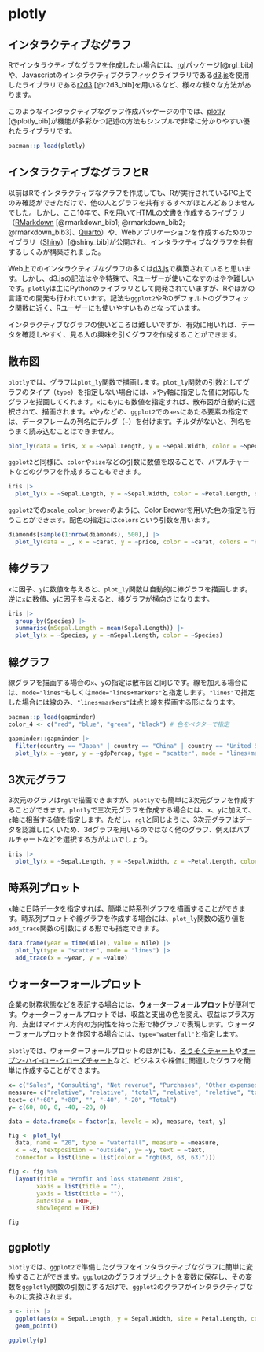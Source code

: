 # plotly

## インタラクティブなグラフ

Rでインタラクティブなグラフを作成したい場合には、[rgl](https://dmurdoch.github.io/rgl/)パッケージ[@rgl_bib]や、Javascriptのインタラクティブグラフィックライブラリである[d3.js](https://d3js.org/)を使用したライブラリである[r2d3](https://rstudio.github.io/r2d3/) [@r2d3_bib]を用いるなど、様々な様々な方法があります。

このようなインタラクティブなグラフ作成パッケージの中では、[plotly](https://plotly.com/graphing-libraries/) [@plotly_bib]が機能が多彩かつ記述の方法もシンプルで非常に分かりやすい優れたライブラリです。

```r
pacman::p_load(plotly)
```

:::{.callout-tip collapse=true}

## インタラクティブなグラフとR

以前はRでインタラクティブなグラフを作成しても、Rが実行されているPC上でのみ確認ができただけで、他の人とグラフを共有するすべがほとんどありませんでした。しかし、ここ10年で、Rを用いてHTMLの文書を作成するライブラリ（[RMarkdown](https://rmarkdown.rstudio.com/) [@rmarkdown_bib1; @rmarkdown_bib2; @rmarkdown_bib3]、[Quarto](https://quarto.org/)）や、Webアプリケーションを作成するためのライブラリ（[Shiny](https://shiny.posit.co/)）[@shiny_bib]が公開され、インタラクティブなグラフを共有するしくみが構築されました。

Web上でのインタラクティブなグラフの多くは[d3.js](https://d3js.org/)で構築されていると思います。しかし、d3.jsの記法はやや特殊で、Rユーザーが使いこなすのはやや難しいです。`plotly`は主にPythonのライブラリとして開発されていますが、Rやほかの言語での開発も行われています。記法も`ggplot2`やRのデフォルトのグラフィック関数に近く、Rユーザーにも使いやすいものとなっています。

インタラクティブなグラフの使いどころは難しいですが、有効に用いれば、データを確認しやすく、見る人の興味を引くグラフを作成することができます。

:::

## 散布図

`plotly`では、グラフは`plot_ly`関数で描画します。`plot_ly`関数の引数としてグラフのタイプ（`type`）を指定しない場合には、`x`や`y`軸に指定した値に対応したグラフを描画してくれます。`x`にも`y`にも数値を指定すれば、散布図が自動的に選択されて、描画されます。`x`や`y`などの、`ggplot2`での`aes`にあたる要素の指定では、データフレームの列名にチルダ（`~`）を付けます。チルダがないと、列名をうまく読み込むことはできません。

```r
plot_ly(data = iris, x = ~Sepal.Length, y = ~Sepal.Width, color = ~Species)
```

`ggplot2`と同様に、`color`や`size`などの引数に数値を取ることで、バブルチャートなどのグラフを作成することもできます。

```r
iris |> 
  plot_ly(x = ~Sepal.Length, y = ~Sepal.Width, color = ~Petal.Length, size = ~Petal.Width)
```

`ggplot2`での`scale_color_brewer`のように、Color Brewerを用いた色の指定も行うことができます。配色の指定には`colors`という引数を用います。

```r
diamonds[sample(1:nrow(diamonds), 500),] |> 
  plot_ly(data = _, x = ~carat, y = ~price, color = ~carat, colors = "RdYlGn")
```

## 棒グラフ

`x`に因子、`y`に数値を与えると、`plot_ly`関数は自動的に棒グラフを描画します。逆に`x`に数値、`y`に因子を与えると、棒グラフが横向きになります。

```r
iris |> 
  group_by(Species) |>
  summarise(mSepal.Length = mean(Sepal.Length)) |> 
  plot_ly(x = ~Species, y = ~mSepal.Length, color = ~Species)
```

## 線グラフ

線グラフを描画する場合の`x`、`y`の指定は散布図と同じです。線を加える場合には、`mode="lines"`もしくは`mode="lines+markers"`と指定します。`"lines"`で指定した場合には線のみ、`"lines+markers"`は点と線を描画する形になります。

```r
pacman::p_load(gapminder)
color_4 <- c("red", "blue", "green", "black") # 色をベクターで指定

gapminder::gapminder |> 
  filter(country == "Japan" | country == "China" | country == "United States" | country == "Australia") |> 
  plot_ly(x = ~year, y = ~gdpPercap, type = "scatter", mode = "lines+markers", color = ~country, colors = color_4)
```

## 3次元グラフ

3次元のグラフは`rgl`で描画できますが、`plotly`でも簡単に3次元グラフを作成することができます。`plotly`で三次元グラフを作成する場合には、`x`、`y`に加えて、`z`軸に相当する値を指定します。ただし、`rgl`と同じように、3次元グラフはデータを認識しにくいため、3dグラフを用いるのではなく他のグラフ、例えばバブルチャートなどを選択する方がよいでしょう。

```r
iris |> 
  plot_ly(x = ~Sepal.Length, y = ~Sepal.Width, z = ~Petal.Length, color = ~Species, size = 0.1)
```

## 時系列プロット

`x`軸に日時データを指定すれば、簡単に時系列グラフを描画することができます。時系列プロットや線グラフを作成する場合には、`plot_ly`関数の返り値を`add_trace`関数の引数にする形でも指定できます。

```r
data.frame(year = time(Nile), value = Nile) |> 
  plot_ly(type = "scatter", mode = "lines") |> 
  add_trace(x = ~year, y = ~value)
```

## ウォーターフォールプロット

企業の財務状態などを表記する場合には、**ウォーターフォールプロット**が便利です。ウォーターフォールプロットでは、収益と支出の色を変え、収益はプラス方向、支出はマイナス方向の方向性を持った形で棒グラフで表現します。ウォーターフォールプロットを作図する場合には、`type="waterfall"`と指定します。

`plotly`では、ウォーターフォールプロットのほかにも、[ろうそくチャート](https://ja.wikipedia.org/wiki/%E3%83%AD%E3%83%BC%E3%82%BD%E3%82%AF%E8%B6%B3%E3%83%81%E3%83%A3%E3%83%BC%E3%83%88)や[オープン-ハイ-ロー-クローズチャート](https://datavizcatalogue.com/methods/OHLC_chart.html)など、ビジネスや株価に関連したグラフを簡単に作成することができます。

```r
x= c("Sales", "Consulting", "Net revenue", "Purchases", "Other expenses", "Profit before tax")
measure= c("relative", "relative", "total", "relative", "relative", "total")
text= c("+60", "+80", "", "-40", "-20", "Total")
y= c(60, 80, 0, -40, -20, 0)

data = data.frame(x = factor(x, levels = x), measure, text, y)

fig <- plot_ly(
  data, name = "20", type = "waterfall", measure = ~measure,
  x = ~x, textposition = "outside", y= ~y, text = ~text,
  connector = list(line = list(color = "rgb(63, 63, 63)"))) 

fig <- fig %>%
  layout(title = "Profit and loss statement 2018",
        xaxis = list(title = ""),
        yaxis = list(title = ""),
        autosize = TRUE,
        showlegend = TRUE)

fig
```

## ggplotly

`plotly`では、`ggplot2`で準備したグラフをインタラクティブなグラフに簡単に変換することができます。`ggplot2`のグラフオブジェクトを変数に保存し、その変数を`ggplotly`関数の引数にするだけで、`ggplot2`のグラフがインタラクティブなものに変換されます。

```r
p <- iris |> 
  ggplot(aes(x = Sepal.Length, y = Sepal.Width, size = Petal.Length, color = Species))+
  geom_point() 

ggplotly(p)
```
